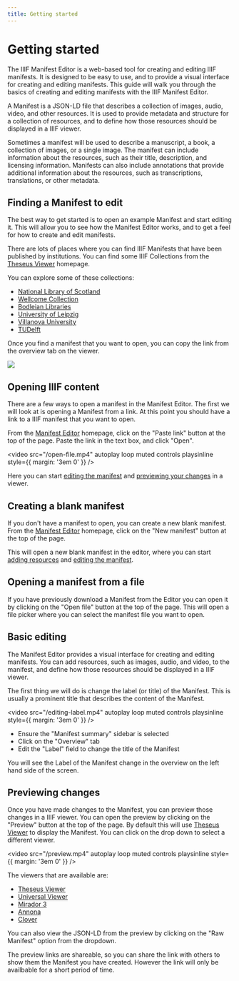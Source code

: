 ```yaml
---
title: Getting started
---
```


# Getting started

The IIIF Manifest Editor is a web-based tool for creating and editing IIIF manifests. It is designed to be easy to use, and to provide a visual interface for creating and editing manifests. This guide will walk you through the basics of creating and editing manifests with the IIIF Manifest Editor.

A Manifest is a JSON-LD file that describes a collection of images, audio, video, and other resources. It is used to provide metadata and structure for a collection of resources, and to define how those resources should be displayed in a IIIF viewer.

Sometimes a manifest will be used to describe a manuscript, a book, a collection of images, or a single image. The manifest can include information about the resources, such as their title, description, and licensing information. Manifests can also include annotations that provide additional information about the resources, such as transcriptions, translations, or other metadata.

## Finding a Manifest to edit

The best way to get started is to open an example Manifest and start editing it. This will allow you to see how the Manifest Editor works, and to get a feel for how to create and edit manifests.

There are lots of places where you can find IIIF Manifests that have been published by institutions. You can find some IIIF Collections from the [Theseus Viewer](https://theseusviewer.org) homepage.

You can explore some of these collections:

- [National Library of Scotland](https://theseusviewer.org/?iiif-content=https://view.nls.uk/collections/top.json&ref=manifest-editor)
- [Wellcome Collection](https://theseusviewer.org/?iiif-content=https://iiif.wellcomecollection.org/presentation/v3/collections/archives&ref=manifest-editor)
- [Bodleian Libraries](https://theseusviewer.org/?iiif-content=https://iiif.bodleian.ox.ac.uk/iiif/collection/top&ref=manifest-editor)
- [University of Leipzig](https://theseusviewer.org/?iiif-content=https://iiif.ub.uni-leipzig.de/static/collections/toplevel.json&ref=manifest-editor)
- [Villanova University](https://theseusviewer.org/?iiif-content=https://digital.library.villanova.edu/Collection/vudl:3/IIIF&ref=manifest-editor)
- [TUDelft](https://theseusviewer.org/?iiif-content=https://delft-iiif.netlify.app/collection.json&ref=manifest-editor)


Once you find a manifest that you want to open, you can copy the link from the
overview tab on the viewer.

![](../img/theseus-iiif-link.jpg)

## Opening IIIF content

There are a few ways to open a manifest in the Manifest Editor. The first we will look at is opening a Manifest from a link. At this point you should have a link to a IIIF manifest that you want to open.

From the [Manifest Editor](https://manifest-editor.digirati.services) homepage, click on the "Paste link" button at the top of the page. Paste the link in the text box, and click "Open".


<video src="/open-file.mp4" autoplay loop muted controls playsinline style={{ margin: '3em 0' }} />

Here you can start [editing the manifest](#basic-editing) and [previewing your changes](#previewing-changes) in a viewer.

## Creating a blank manifest

If you don't have a manifest to open, you can create a new blank manifest. From the [Manifest Editor](https://manifest-editor.digirati.services) homepage, click on the "New manifest" button at the top of the page.

This will open a new blank manifest in the editor, where you can start [adding resources](./adding-resources) and [editing the manifest](#basic-editing).

## Opening a manifest from a file

If you have previously download a Manifest from the Editor you can open it by clicking on the "Open file" button at the top of the page. This will open a file picker where you can select the manifest file you want to open.


## Basic editing

The Manifest Editor provides a visual interface for creating and editing manifests. You can add resources, such as images, audio, and video, to the manifest, and define how those resources should be displayed in a IIIF viewer.

The first thing we will do is change the label (or title) of the Manifest. This
is usually a prominent title that describes the content of the Manifest.

<video src="/editing-label.mp4" autoplay loop muted controls playsinline style={{ margin: '3em 0' }} />

- Ensure the "Manifest summary" sidebar is selected
- Click on the "Overview" tab
- Edit the "Label" field to change the title of the Manifest

You will see the Label of the Manifest change in the overview on the left hand side of the screen.

## Previewing changes

Once you have made changes to the Manifest, you can preview those changes in a IIIF viewer. You can open the preview by clicking on the "Preview" button at the top of the page. By default this will use [Theseus Viewer](https://theseusviewer.org) to display the Manifest. You can click on the drop down to select a different viewer.

<video src="/preview.mp4" autoplay loop muted controls playsinline style={{ margin: '3em 0' }} />

The viewers that are available are:

- [Theseus Viewer](https://theseusviewer.org)
- [Universal Viewer](https://universalviewer.io/)
- [Mirador 3](https://projectmirador.org/)
- [Annona](https://ncsu-libraries.github.io/annona/imageviewer/)
- [Clover](https://samvera-labs.github.io/clover-iiif/)

You can also view the JSON-LD from the preview by clicking on the "Raw Manifest" option from the dropdown.

The preview links are shareable, so you can share the link with others to show them the Manifest you have created. However the link will only be availbable for a short period of time.

